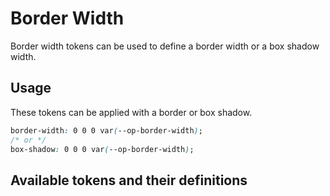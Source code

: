 
<Meta title="Tokens/Border/Border Width" />

# Border Width

<div
  dangerouslySetInnerHTML={{
    __html: createSourceCodeLink({ link: 'core/tokens/base_tokens.css' }).outerHTML,
  }}
></div>

Border width tokens can be used to define a border width or a box shadow width.

## Usage

These tokens can be applied with a border or box shadow.

```css
border-width: 0 0 0 var(--op-border-width);
/* or */
box-shadow: 0 0 0 var(--op-border-width);
```

## Available tokens and their definitions

<DesignTokenDocBlock categoryName="Border Width" viewType="card" />
